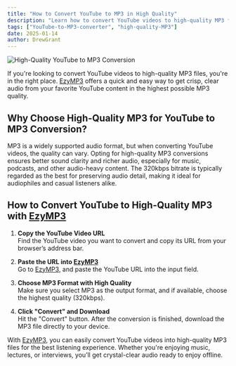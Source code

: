 ```yaml
---
title: "How to Convert YouTube to MP3 in High Quality"
description: "Learn how to convert YouTube videos to high-quality MP3 files. Discover the best tools and methods for getting crystal-clear audio from YouTube."
tags: ["YouTube-to-MP3-converter", "high-quality-MP3"]
date: 2025-01-14
author: DrewGrant
---
```


![High-Quality YouTube to MP3 Conversion](/assets/images/blog/illustration-youtube-to-mp3-converter.webp)

If you're looking to convert YouTube videos to high-quality MP3 files, you're in the right place. [EzyMP3](/) offers a quick and easy way to get crisp, clear audio from your favorite YouTube content in the highest possible MP3 quality.

## Why Choose High-Quality MP3 for YouTube to MP3 Conversion?

MP3 is a widely supported audio format, but when converting YouTube videos, the quality can vary. Opting for high-quality MP3 conversions ensures better sound clarity and richer audio, especially for music, podcasts, and other audio-heavy content. The 320kbps bitrate is typically regarded as the best for preserving audio detail, making it ideal for audiophiles and casual listeners alike.

## How to Convert YouTube to High-Quality MP3 with [EzyMP3](/)

1. **Copy the YouTube Video URL**  
   Find the YouTube video you want to convert and copy its URL from your browser’s address bar.

2. **Paste the URL into [EzyMP3](/)**  
   Go to [EzyMP3](/), and paste the YouTube URL into the input field.

3. **Choose MP3 Format with High Quality**  
   Make sure you select MP3 as the output format, and if available, choose the highest quality (320kbps).

4. **Click "Convert" and Download**  
   Hit the "Convert" button. After the conversion is finished, download the MP3 file directly to your device.

With [EzyMP3](/), you can easily convert YouTube videos into high-quality MP3 files for the best listening experience. Whether you're enjoying music, lectures, or interviews, you’ll get crystal-clear audio ready to enjoy offline.

